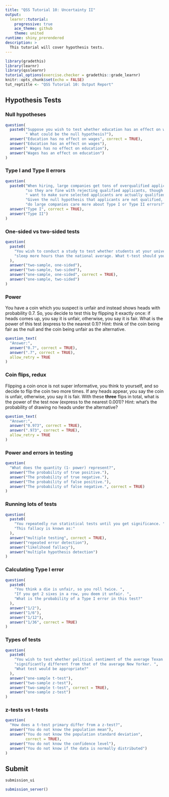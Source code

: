 ```yaml
---
title: "QSS Tutorial 10: Uncertainty II"
output:
  learnr::tutorial:
    progressive: true
    ace_theme: github
    theme: united
runtime: shiny_prerendered
description: >
  This tutorial will cover hypothesis tests.
---
```


```r
library(gradethis)
library(learnr)
library(qsslearnr)
tutorial_options(exercise.checker = gradethis::grade_learnr)
knitr::opts_chunk$set(echo = FALSE)
tut_reptitle <- "QSS Tutorial 10: Output Report"
```

## Hypothesis Tests

### Null hypotheses

```r
question(
  paste0("Suppose you wish to test whether education has an effect on wages.",
         " What could be the null hypothesis?"),
  answer("Education has no effect on wages", correct = TRUE),
  answer("Education has an effect on wages"),
  answer(" Wages has no effect on education"),
  answer("Wages has an effect on education")
)
```

### Type I and Type II errors

```r
question(
  paste0("When hiring, large companies get tons of overqualified applicants, ",
         "so they are fine with rejecting qualified applicants, though they do",
         " want to make sure selected applicants are actually qualified. ",
         "Given the null hypothesis that applicants are not qualified, ",
         "do large companies care more about Type I or Type II errors?"),
  answer("Type I", correct = TRUE),
  answer("Type II")
)
```


### One-sided vs two-sided tests

```r
question(
  paste0(
    "You wish to conduct a study to test whether students at your university",
    "sleep more hours than the national average. What t-test should you use?"
  ),
  answer("two-sample, one-sided"),
  answer("two-sample, two-sided"),
  answer("one-sample, one-sided", correct = TRUE),
  answer("one-sample, two-sided")
)
```


### Power

You have a coin which you suspect is unfair and instead shows heads
with probability 0.7. So, you decide to test this by flipping it
exactly once: if heads comes up, you say it is unfair, otherwise, you
say it is fair. What is the power of this test (express to the nearest
0.1)? Hint: think of the coin being fair as the null and the coin being
unfair as the alternative. 


```r
question_text(
  "Answer:",
  answer("0.7", correct = TRUE),
  answer(".7", correct = TRUE),
  allow_retry = TRUE
)
```


### Coin flips, redux

Flipping a coin once is not super informative, you think to yourself,
and so decide to flip the coin two more times. If any heads appear,
you say the coin is unfair, otherwise, you say it is fair. With these
**three** flips in total, what is the power of the test now (express to
the nearest 0.001)?  Hint: what's the probability of drawing no heads 
under the alternative?

```r
question_text(
  "Answer:",
  answer("0.973", correct = TRUE),
  answer(".973", correct = TRUE),
  allow_retry = TRUE
)
```

### Power and errors in testing

```r
question(
  "What does the quantity (1- power) represent?",
  answer("The probability of true positive."),
  answer("The probability of true negative."),
  answer("The probability of false positive."),
  answer("The probability of false negative.", correct = TRUE)
)
```

### Running lots of tests


```r
question(
  paste0(
    "You repeatedly run statistical tests until you get significance. ",
    "This fallacy is known as:"
  ),
  answer("multiple testing", correct = TRUE),
  answer("repeated error detection"),
  answer("likelihood fallacy"),
  answer("multiple hypothesis detection")
)
```

### Calculating Type I error

```r
question(
  paste0(
    "You think a die is unfair, so you roll twice. ",
    "If you get 2 sixes in a row, you deem it unfair. ",
    "What is the probability of a Type I error in this test?"
  ),
  answer("1/2"),
  answer("1/6"),
  answer("1/12"),
  answer("1/36", correct = TRUE)
)
```


### Types of tests

```r
question(
  paste0(
    "You wish to test whether political sentiment of the average Texan is ",
    "significantly different from that of the average New Yorker. ",
    "What test would be appropriate?"
  ),
  answer("one-sample t-test"),
  answer("two-sample z-test"),
  answer("two-sample t-test", correct = TRUE),
  answer("one-sample z-test")
)
```

### z-tests vs t-tests

```r
question(
  "How does a t-test primary differ from a z-test?",
  answer("You do not know the population mean"),
  answer("You do not know the population standard deviation",
         correct = TRUE),
  answer("You do not know the confidence level"),
  answer("You do not know if the data is normally distributed")
)
```

## Submit

```r
submission_ui
```

```r
submission_server()
```

